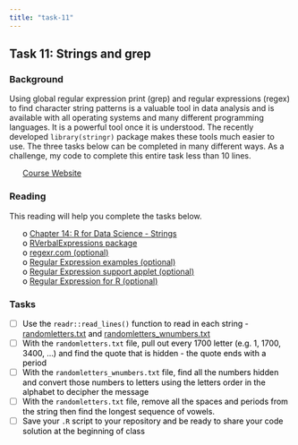 ```yaml
---
title: "task-11"
---
```










## Task 11: Strings and grep 
### Background 

Using global regular expression print (grep) and regular expressions (regex) to find character string patterns is a valuable tool in data analysis and is available with all operating systems and many different programming languages.  It is a powerful tool once it is understood.  The recently developed `library(stringr)` package makes these tools much easier to use. The three tasks below can be completed in many different ways.  As a challenge, my code to complete this entire task less than 10 lines.


 * [Course Website](../index.html)




<style>
ul {
   color: black;
   list-style-type: none;
   list-style-position: outside;

}

</style>


### Reading

This reading will help you complete the tasks below.

* o [Chapter 14: R for Data Science - Strings](http://r4ds.had.co.nz/strings.html){target='blank'}
* o [RVerbalExpressions package](https://github.com/VerbalExpressions/RVerbalExpressions){target='blank'}
* o [regexr.com (optional)](http://regexr.com/){target='blank'}
* o [Regular Expression examples (optional)](https://qntm.org/files/re/re.html){target='blank'}
* o [Regular Expression support applet (optional)](https://regex101.com/){target='blank'}
* o [Regular Expression for R (optional)](http://stat545.com/block022_regular-expression.html){target='blank'}


### Tasks


* [ ] Use the `readr::read_lines()` function to read in each string - [randomletters.txt](https://byuistats.github.io/M335/data/randomletters.txt){target="blank"} and [randomletters_wnumbers.txt](https://byuistats.github.io/M335/data/randomletters_wnumbers.txt){target="blank"}
* [ ] With the `randomletters.txt` file, pull out every 1700 letter (e.g. 1, 1700, 3400, …) and find the quote that is hidden - the quote ends with a period
* [ ] With the `randomletters_wnumbers.txt` file, find all the numbers hidden and convert those numbers to letters using the letters order in the alphabet to decipher the message
* [ ] With the `randomletters.txt` file, remove all the spaces and periods from the string then find the longest sequence of vowels.
* [ ] Save your `.R` script to your repository and be ready to share your code solution at the beginning of class


